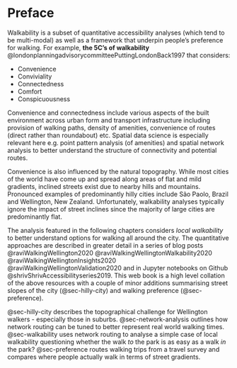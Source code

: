 # Preface {#sec-preface}
Walkability is a subset of quantitative accessibility analyses (which tend to be multi-modal) as well as a framework that underpin people's preference for walking. For example, **the 5C's of walkability**  @londonplanningadvisorycommitteePuttingLondonBack1997 that considers: 

- Convenience
- Conviviality
- Connectedness
- Comfort
- Conspicuousness

Convenience and connectedness include various aspects of the built environment across urban form and transport infrastructure including provision of walking paths, density of amenities, convenience of routes (direct rather than roundabout) etc. Spatial data science is especially relevant here e.g. point pattern analysis (of amenities) and spatial network analysis to better understand the structure of connectivity and potential routes. 

Convenience is also influenced by the natural topography. While most cities of the world have come up and spread along areas of flat and mild gradients, inclined streets exist due to nearby hills and mountains. Pronounced examples of predominantly hilly cities include São Paolo, Brazil and Wellington, New Zealand. Unfortunately, walkability analyses typically ignore the impact of street inclines since the majority of large cities are predominantly flat. 

The analysis featured in the following chapters considers _local walkability_ to better understand options for walking all around the city. The quantitative approaches are described in greater detail in a series of blog posts @raviWalkingWellington2020 @raviWalkingWellingtonWalkability2020 @raviWalkingWellingtonInsights2020 @raviWalkingWellingtonValidation2020 and in Jupyter notebooks on Github @shrivShrivAccessibilityseries2019. This web book is a high level collation of the above resources with a couple of minor additions summarising street slopes of the city (@sec-hilly-city) and walking preference (@sec-preference). 

@sec-hilly-city describes the topographical challenge for Wellington walkers - especially those in suburbs. @sec-network-analysis outlines how network routing can be tuned to better represent real world walking times. @sec-walkability uses network routing to analyse a simple case of local walkability questioning whether the walk _to_ the park is as easy as a walk _in_ the park? @sec-preference routes walking trips from a travel survey and compares where people actually walk in terms of street gradients.  